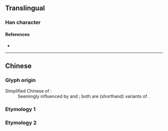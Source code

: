 {{character info/new}}
{{also|朹|染|卆|雜}}
==Translingual==
{{stroke order}}
{{Han simplified forms|雜|雑|杂}}

===Han character===
{{Han char|rn=75|rad=木|as=02|sn=6|four=|canj=KND|ids=⿱九木}}

====References====
* {{Han ref|kx=0510.181|hdz=21155.070|uh=6742}}

----

==Chinese==

===Glyph origin===
; Simplified Chinese of {{l|zh|雜}}<nowiki>:</nowiki>
: Seemingly influenced by {{l|zh|雑}} and {{lang|zh|⿱𠅃木}}; both are (shorthand) variants of {{lang|zh|雜}}.

===Etymology 1===
{{zh-see|雜}}

===Etymology 2===
{{zh-see|朵|v}}